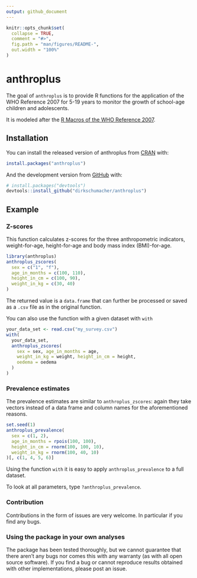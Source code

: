 ```yaml
---
output: github_document
---
```


<!-- README.md is generated from README.Rmd. Please edit that file -->

```r
knitr::opts_chunk$set(
  collapse = TRUE,
  comment = "#>",
  fig.path = "man/figures/README-",
  out.width = "100%"
)
```

# anthroplus

<!-- badges: start -->
<!-- badges: end -->

The goal of `anthroplus` is to provide R functions for the application of
the WHO Reference 2007 for 5-19 years to monitor the growth of school-age
children and adolescents.

It is modeled after the [R Macros of the WHO Reference 2007](https://www.who.int/tools/growth-reference-data-for-5to19-years/application-tools).

## Installation

You can install the released version of anthroplus from [CRAN](https://CRAN.R-project.org) with:

``` r
install.packages("anthroplus")
```

And the development version from [GitHub](https://github.com/) with:

``` r
# install.packages("devtools")
devtools::install_github("dirkschumacher/anthroplus")
```
## Example

### Z-scores

This function calculates z-scores for the three anthropometric indicators, 
weight-for-age, height-for-age and body mass index (BMI)-for-age.

```r
library(anthroplus)
anthroplus_zscores(
  sex = c("1", "f"),
  age_in_months = c(100, 110),
  height_in_cm = c(100, 90),
  weight_in_kg = c(30, 40)
)
```

The returned value is a `data.frame` that can further be processed or
saved as a `.csv` file as in the original function.

You can also use the function with a given dataset with `with`

``` r
your_data_set <- read.csv("my_survey.csv")
with(
  your_data_set,
  anthroplus_zscores(
    sex = sex, age_in_months = age,
    weight_in_kg = weight, height_in_cm = height, 
    oedema = oedema
  )
)
```

### Prevalence estimates

The prevalence estimates are similar to `anthroplus_zscores`: again they
take vectors instead of a data frame and column names for the
aforementioned reasons.

```r
set.seed(1)
anthroplus_prevalence(
  sex = c(1, 2),
  age_in_months = rpois(100, 100),
  height_in_cm = rnorm(100, 100, 10),
  weight_in_kg = rnorm(100, 40, 10)
)[, c(1, 4, 5, 6)]
```
Using the function `with` it is easy to apply `anthroplus_prevalence` to a
full dataset.

To look at all parameters, type `?anthroplus_prevalence`.

### Contribution

Contributions in the form of issues are very welcome. In particular if you
find any bugs.

### Using the package in your own analyses

The package has been tested thoroughly, but we cannot guarantee that
there aren’t any bugs nor comes this with any warranty (as with all open
source software). If you find a bug or cannot reproduce results obtained
with other implementations, please post an issue.
